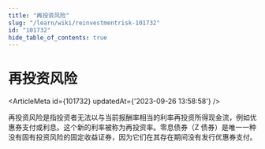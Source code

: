 ```yaml
---
title: "再投资风险"
slug: "/learn/wiki/reinvestmentrisk-101732"
id: "101732"
hide_table_of_contents: true
---
```



# 再投资风险

<ArticleMeta id={101732} updatedAt={'2023-09-26 13:58:58'} />
<div className='border-solid border-b border-t-0 my-4 border-[var(--ifm-color-gray-300)]' />

再投资风险是指投资者无法以与当前报酬率相当的利率再投资所得现金流，例如优惠券支付或利息。这个新的利率被称为再投资率。零息债券（Z 债券）是唯一一种没有固有投资风险的固定收益证券，因为它们在其存在期间没有发行优惠券支付。
